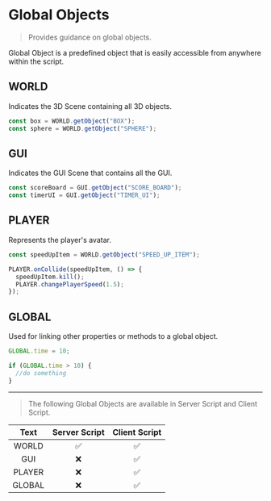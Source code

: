 # Global Objects

> Provides guidance on global objects.

Global Object is a predefined object that is easily accessible from anywhere within the script.

## WORLD

Indicates the 3D Scene containing all 3D objects.

```js showLineNumbers
const box = WORLD.getObject("BOX");
const sphere = WORLD.getObject("SPHERE");
```

## GUI

Indicates the GUI Scene that contains all the GUI.

```js showLineNumbers
const scoreBoard = GUI.getObject("SCORE_BOARD");
const timerUI = GUI.getObject("TIMER_UI");
```

## PLAYER

Represents the player's avatar.

```js showLineNumbers
const speedUpItem = WORLD.getObject("SPEED_UP_ITEM");

PLAYER.onCollide(speedUpItem, () => {
  speedUpItem.kill();
  PLAYER.changePlayerSpeed(1.5);
});
```

## GLOBAL

Used for linking other properties or methods to a global object.

```js showLineNumbers filename="Script 1"
GLOBAL.time = 10;
```

```js showLineNumbers filename="Script 2"
if (GLOBAL.time > 10) {
  //do something
}
```

---

> The following Global Objects are available in Server Script and Client Script.

|  Text  | Server Script | Client Script |
| :----: | :-----------: | :-----------: |
| WORLD  |      ✅       |      ✅       |
|  GUI   |      ❌       |      ✅       |
| PLAYER |      ❌       |      ✅       |
| GLOBAL |      ❌       |      ✅       |
